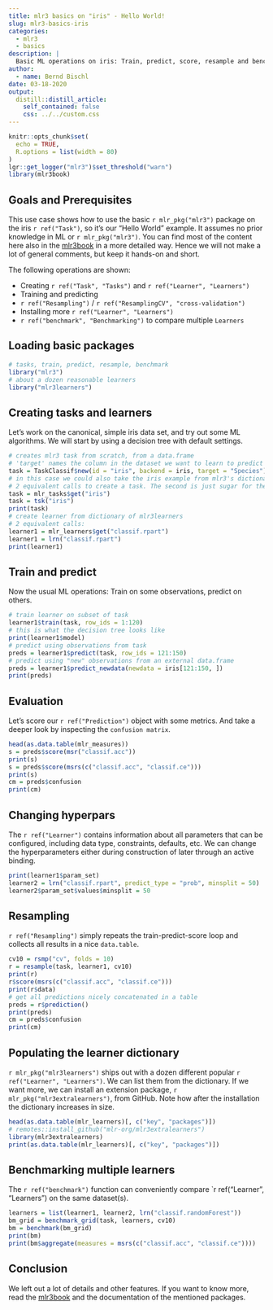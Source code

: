 ```yaml
---
title: mlr3 basics on "iris" - Hello World!
slug: mlr3-basics-iris
categories:
  - mlr3
  - basics
description: |
  Basic ML operations on iris: Train, predict, score, resample and benchmark. A simple, hands-on intro to mlr3.
author:
  - name: Bernd Bischl
date: 03-18-2020
output:
  distill::distill_article:
    self_contained: false
    css: ../../custom.css
---
```


```r
knitr::opts_chunk$set(
  echo = TRUE,
  R.options = list(width = 80)
)
lgr::get_logger("mlr3")$set_threshold("warn")
library(mlr3book)
```

## Goals and Prerequisites

This use case shows how to use the basic `r mlr_pkg("mlr3")` package on the iris `r ref("Task")`, so it's our "Hello World" example.
It assumes no prior knowledge in ML or `r mlr_pkg("mlr3")`.
You can find most of the content here also in the [mlr3book](https://mlr3book.mlr-org.com/) in a more detailed way.
Hence we will not make a lot of general comments, but keep it hands-on and short.

The following operations are shown:

* Creating `r ref("Task", "Tasks")` and `r ref("Learner", "Learners")`
* Training and predicting
* `r ref("Resampling")` / `r ref("ResamplingCV", "cross-validation")`
* Installing more `r ref("Learner", "Learners")`
* `r ref("benchmark", "Benchmarking")` to compare multiple `Learners`

## Loading basic packages

```r
# tasks, train, predict, resample, benchmark
library("mlr3")
# about a dozen reasonable learners
library("mlr3learners")
```

## Creating tasks and learners

Let's work on the canonical, simple iris data set, and try out some ML algorithms.
We will start by using a decision tree with default settings.

```r
# creates mlr3 task from scratch, from a data.frame
# 'target' names the column in the dataset we want to learn to predict
task = TaskClassif$new(id = "iris", backend = iris, target = "Species")
# in this case we could also take the iris example from mlr3's dictionary of shipped example tasks
# 2 equivalent calls to create a task. The second is just sugar for the user.
task = mlr_tasks$get("iris")
task = tsk("iris")
print(task)
# create learner from dictionary of mlr3learners
# 2 equivalent calls:
learner1 = mlr_learners$get("classif.rpart")
learner1 = lrn("classif.rpart")
print(learner1)
```

## Train and predict

Now the usual ML operations: Train on some observations, predict on others.

```r
# train learner on subset of task
learner1$train(task, row_ids = 1:120)
# this is what the decision tree looks like
print(learner1$model)
# predict using observations from task
preds = learner1$predict(task, row_ids = 121:150)
# predict using "new" observations from an external data.frame
preds = learner1$predict_newdata(newdata = iris[121:150, ])
print(preds)
```

## Evaluation

Let's score our `r ref("Prediction")` object with some metrics.
And take a deeper look by inspecting the `confusion matrix`.

```r
head(as.data.table(mlr_measures))
s = preds$score(msr("classif.acc"))
print(s)
s = preds$score(msrs(c("classif.acc", "classif.ce")))
print(s)
cm = preds$confusion
print(cm)
```

## Changing hyperpars

The `r ref("Learner")` contains information about all parameters that can be configured, including data type, constraints, defaults, etc.
We can change the hyperparameters either during construction of later through an active binding.

```r
print(learner1$param_set)
learner2 = lrn("classif.rpart", predict_type = "prob", minsplit = 50)
learner2$param_set$values$minsplit = 50
```

## Resampling

`r ref("Resampling")` simply repeats the train-predict-score loop and collects all results in a nice `data.table`.

```r
cv10 = rsmp("cv", folds = 10)
r = resample(task, learner1, cv10)
print(r)
r$score(msrs(c("classif.acc", "classif.ce")))
print(r$data)
# get all predictions nicely concatenated in a table
preds = r$prediction()
print(preds)
cm = preds$confusion
print(cm)
```

## Populating the learner dictionary

`r mlr_pkg("mlr3learners")` ships out with a dozen different popular `r ref("Learner", "Learners")`.
We can list them from the dictionary.
If we want more, we can install an extension package, `r mlr_pkg("mlr3extralearners")`, from GitHub.
Note how after the installation the dictionary increases in size.

```r
head(as.data.table(mlr_learners)[, c("key", "packages")])
# remotes::install_github("mlr-org/mlr3extralearners")
library(mlr3extralearners)
print(as.data.table(mlr_learners)[, c("key", "packages")])
```

## Benchmarking multiple learners

The `r ref("benchmark")` function can conveniently compare `r ref("Learner", "Learners") on the same dataset(s).

```r
learners = list(learner1, learner2, lrn("classif.randomForest"))
bm_grid = benchmark_grid(task, learners, cv10)
bm = benchmark(bm_grid)
print(bm)
print(bm$aggregate(measures = msrs(c("classif.acc", "classif.ce"))))
```

## Conclusion

We left out a lot of details and other features.
If you want to know more, read the [mlr3book](https://mlr3book.mlr-org.com/) and the documentation of the mentioned packages.
